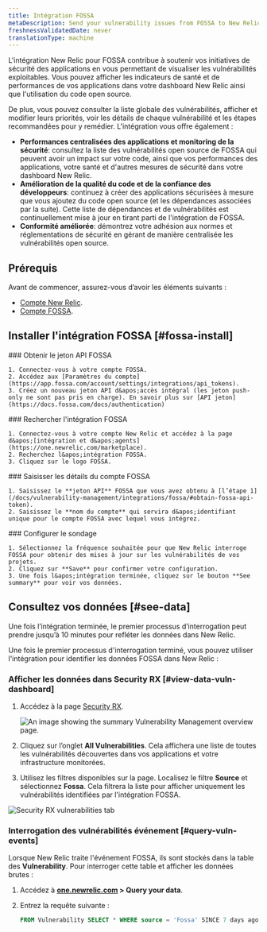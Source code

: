 ```yaml
---
title: Intégration FOSSA
metaDescription: Send your vulnerability issues from FOSSA to New Relic.
freshnessValidatedDate: never
translationType: machine
---
```


L&apos;intégration New Relic pour FOSSA contribue à soutenir vos initiatives de sécurité des applications en vous permettant de visualiser les vulnérabilités exploitables. Vous pouvez afficher les indicateurs de santé et de performances de vos applications dans votre dashboard New Relic ainsi que l&apos;utilisation du code open source.

De plus, vous pouvez consulter la liste globale des vulnérabilités, afficher et modifier leurs priorités, voir les détails de chaque vulnérabilité et les étapes recommandées pour y remédier. L&apos;intégration vous offre également :

* **Performances centralisées des applications et monitoring de la sécurité**: consultez la liste des vulnérabilités open source de FOSSA qui peuvent avoir un impact sur votre code, ainsi que vos performances des applications, votre santé et d&apos;autres mesures de sécurité dans votre dashboard New Relic.
* **Amélioration de la qualité du code et de la confiance des développeurs**: continuez à créer des applications sécurisées à mesure que vous ajoutez du code open source (et les dépendances associées par la suite). Cette liste de dépendances et de vulnérabilités est continuellement mise à jour en tirant parti de l&apos;intégration de FOSSA.
* **Conformité améliorée**: démontrez votre adhésion aux normes et réglementations de sécurité en gérant de manière centralisée les vulnérabilités open source.

## Prérequis

Avant de commencer, assurez-vous d’avoir les éléments suivants :

* [Compte New Relic](http://newrelic.com/signup).
* [Compte FOSSA](https://app.fossa.com/auth/register).

## Installer l&apos;intégration FOSSA [#fossa-install]

<Steps>
  <Step>
    ### Obtenir le jeton API FOSSA

    1. Connectez-vous à votre compte FOSSA.
    2. Accédez aux [Paramètres du compte](https://app.fossa.com/account/settings/integrations/api_tokens).
    3. Créez un nouveau jeton API d&apos;accès intégral (les jeton push-only ne sont pas pris en charge). En savoir plus sur [API jeton](https://docs.fossa.com/docs/authentication)
  </Step>

  <Step>
    ### Rechercher l&apos;intégration FOSSA

    1. Connectez-vous à votre compte New Relic et accédez à la page d&apos;[intégration et d&apos;agents](https://one.newrelic.com/marketplace).
    2. Recherchez l&apos;intégration FOSSA.
    3. Cliquez sur le logo FOSSA.
  </Step>

  <Step>
    ### Saisisser les détails du compte FOSSA

    1. Saisissez le **jeton API** FOSSA que vous avez obtenu à [l’étape 1](/docs/vulnerability-management/integrations/fossa/#obtain-fossa-api-token).
    2. Saisissez le **nom du compte** qui servira d&apos;identifiant unique pour le compte FOSSA avec lequel vous intégrez.
  </Step>

  <Step>
    ### Configurer le sondage

    1. Sélectionnez la fréquence souhaitée pour que New Relic interroge FOSSA pour obtenir des mises à jour sur les vulnérabilités de vos projets.
    2. Cliquez sur **Save** pour confirmer votre configuration.
    3. Une fois l&apos;intégration terminée, cliquez sur le bouton **See summary** pour voir vos données.
  </Step>
</Steps>

## Consultez vos données [#see-data]

Une fois l’intégration terminée, le premier processus d’interrogation peut prendre jusqu’à 10 minutes pour refléter les données dans New Relic.

Une fois le premier processus d&apos;interrogation terminé, vous pouvez utiliser l&apos;intégration pour identifier les données FOSSA dans New Relic :

### Afficher les données dans Security RX [#view-data-vuln-dashboard]

1. Accédez à la page [Security RX](https://one.newrelic.com/vulnerability-management).

   <img title="Vulnerability Management overview" alt="An image showing the summary Vulnerability Management overview page." src="/images/security_screenshot-full_security-overview.webp" />

2. Cliquez sur l’onglet **All Vulnerabilities**. Cela affichera une liste de toutes les vulnérabilités découvertes dans vos applications et votre infrastructure monitorées.

3. Utilisez les filtres disponibles sur la page. Localisez le filtre **Source** et sélectionnez **Fossa**. Cela filtrera la liste pour afficher uniquement les vulnérabilités identifiées par l&apos;intégration FOSSA.

<img title="Vulnerabilities tab" alt="Security RX vulnerabilities tab" src="/images/vm_screenshot-full_vuln-tab.webp" />

### Interrogation des vulnérabilités événement [#query-vuln-events]

Lorsque New Relic traite l&apos;événement FOSSA, ils sont stockés dans la table des **Vulnerability**. Pour interroger cette table et afficher les données brutes :

1. Accédez à **[one.newrelic.com](https://one.newrelic.com) &gt; Query your data**.

2. Entrez la requête suivante :

   ```sql
   FROM Vulnerability SELECT * WHERE source = 'Fossa' SINCE 7 days ago
   ```